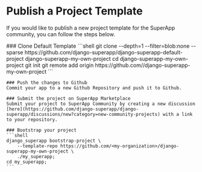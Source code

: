 
# Publish a Project Template

If you would like to publish a new project template for the SuperApp community, you can follow the steps below.

<Steps>
    ### Clone Default Template
    ```shell
    git clone --depth=1 --filter=blob:none --sparse  https://github.com/django-superapp/django-superapp-default-project django-superapp-my-own-project
    cd django-superapp-my-own-project
    git init
    git remote add origin https://github.com/<my-organization>/django-superapp-my-own-project
    ```

    ### Push the changes to Github
    Commit your app to a new Github Repository and push it to Github.

    ### Submit the project on SuperApp Marketplace
    Submit your project to SuperApp Community by creating a new discussion [here](https://github.com/django-superapp/django-superapp/discussions/new?category=new-community-projects) with a link to your repository.

    ### Bootstrap your project
    ```shell
    django_superapp bootstrap-project \
        --template-repo https://github.com/<my-organization>/django-superapp-my-own-project \
        ./my_superapp;
    cd my_superapp;
    ```
</Steps>

